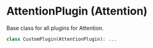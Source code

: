 
# AttentionPlugin (Attention)

Base class for all plugins for Attention.

```python copy
class CustomPlugin(AttentionPlugin): ...
```

